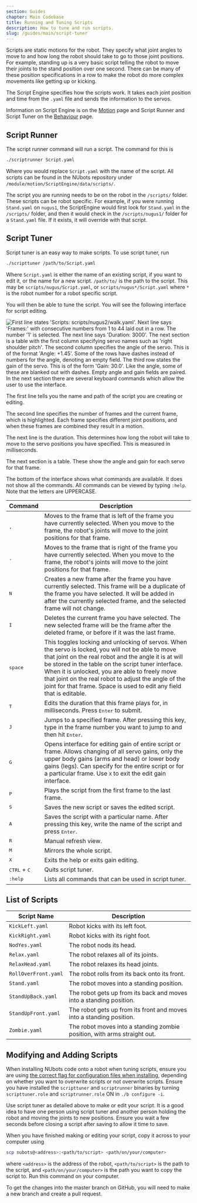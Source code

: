 ```yaml
---
section: Guides
chapter: Main Codebase
title: Running and Tuning Scripts
description: How to tune and run scripts.
slug: /guides/main/script-tuner
---
```


Scripts are static motions for the robot. They specify what joint angles to move to and how long the robot should take to go to those joint positions. For example, standing up is a very basic script telling the robot to move their joints to the stand position over one second. There can be many of these position specifications in a row to make the robot do more complex movements like getting up or kicking.

The Script Engine specifies how the scripts work. It takes each joint position and time from the `.yaml` file and sends the information to the servos.

Information on Script Engine is on the [Motion](/system/subsystems/motion#script-engine) page and Script Runner and Script Tuner on the [Behaviour](/system/subsystems/behaviour#script-runner) page.

## Script Runner

The script runner command will run a script. The command for this is

```bash
./scriptrunner Script.yaml
```

Where you would replace `Script.yaml` with the name of the script. All scripts can be found in the NUbots repository under `/module/motion/ScriptEngine/data/scripts/`.

The script you are running needs to be on the robot in the `/scripts/` folder. These scripts can be robot specific. For example, if you were running `Stand.yaml` on `nugus1`, the ScriptEngine would first look for `Stand.yaml` in the `/scripts/` folder, and then it would check in the `/scripts/nugus1/` folder for a `Stand.yaml` file. If it exists, it will override with that script.

## Script Tuner

Script tuner is an easy way to make scripts. To use script tuner, run

```bash
./scripttuner /path/to/Script.yaml
```

Where `Script.yaml` is either the name of an existing script, if you want to edit it, or the name for a new script. `/path/to/` is the path to the script. This may be `scripts/nugus/Script.yaml`, or `scripts/nugus*/Script.yaml` where `*` is the robot number for a robot specific script.

You will then be able to tune the script. You will see the following interface for script editing.

![First line states 'Scripts: scripts/nugus2/walk.yaml'. Next line says 'Frames:' with consecutive numbers from 1 to 44 laid out in a row. The number '1' is selected. The next line says 'Duration: 3000'. The next section is a table with the first column specifying servo names such as 'right shoulder pitch'. The second column specifies the angle of the servo. This is of the format 'Angle: +1.45'. Some of the rows have dashes instead of numbers for the angle, denoting an empty field. The third row states the gain of the servo. This is of the form 'Gain: 30.0'. Like the angle, some of these are blanked out with dashes. Empty angle and gain fields are paired. In the next section there are several keyboard commands which allow the user to use the interface.](./images/scripttuner.png)

The first line tells you the name and path of the script you are creating or editing.

The second line specifies the number of frames and the current frame, which is highlighted. Each frame specifies different joint positions, and when these frames are combined they result in a motion.

The next line is the duration. This determines how long the robot will take to move to the servo positions you have specified. This is measured in milliseconds.

The next section is a table. These show the angle and gain for each servo for that frame.

The bottom of the interface shows what commands are available. It does not show all the commands. All commands can be viewed by typing `:help`. Note that the letters are UPPERCASE.

| Command                        | Description                                                                                                                                                                                                                                                                                                                                                                                          |
| ------------------------------ | ---------------------------------------------------------------------------------------------------------------------------------------------------------------------------------------------------------------------------------------------------------------------------------------------------------------------------------------------------------------------------------------------------- |
| <kbd>,</kbd>                   | Moves to the frame that is left of the frame you have currently selected. When you move to the frame, the robot's joints will move to the joint positions for that frame.                                                                                                                                                                                                                            |
| <kbd>.</kbd>                   | Moves to the frame that is right of the frame you have currently selected. When you move to the frame, the robot's joints will move to the joint positions for that frame.                                                                                                                                                                                                                           |
| <kbd>N</kbd>                   | Creates a new frame after the frame you have currently selected. This frame will be a duplicate of the frame you have selected. It will be added in after the currently selected frame, and the selected frame will not change.                                                                                                                                                                      |
| <kbd>I</kbd>                   | Deletes the current frame you have selected. The new selected frame will be the frame after the deleted frame, or before if it was the last frame.                                                                                                                                                                                                                                                   |
| <kbd>space</kbd>               | This toggles locking and unlocking of servos. When the servo is locked, you will not be able to move that joint on the real robot and the angle it is at will be stored in the table on the script tuner interface. When it is unlocked, you are able to freely move that joint on the real robot to adjust the angle of the joint for that frame. Space is used to edit any field that is editable. |
| <kbd>T</kbd>                   | Edits the duration that this frame plays for, in milliseconds. Press <kbd>Enter</kbd> to submit.                                                                                                                                                                                                                                                                                                     |
| <kbd>J</kbd>                   | Jumps to a specified frame. After pressing this key, type in the frame number you want to jump to and then hit <kbd>Enter</kbd>.                                                                                                                                                                                                                                                                     |
| <kbd>G</kbd>                   | Opens interface for editing gain of entire script or frame. Allows changing of all servo gains, only the upper body gains (arms and head) or lower body gains (legs). Can specify for the entire script or for a particular frame. Use <kbd>X</kbd> to exit the edit gain interface.                                                                                                                 |
| <kbd>P</kbd>                   | Plays the script from the first frame to the last frame.                                                                                                                                                                                                                                                                                                                                             |
| <kbd>S</kbd>                   | Saves the new script or saves the edited script.                                                                                                                                                                                                                                                                                                                                                     |
| <kbd>A</kbd>                   | Saves the script with a particular name. After pressing this key, write the name of the script and press <kbd>Enter</kbd>.                                                                                                                                                                                                                                                                           |
| <kbd>R</kbd>                   | Manual refresh view.                                                                                                                                                                                                                                                                                                                                                                                 |
| <kbd>M</kbd>                   | Mirrors the whole script.                                                                                                                                                                                                                                                                                                                                                                            |
| <kbd>X</kbd>                   | Exits the help or exits gain editing.                                                                                                                                                                                                                                                                                                                                                                |
| <kbd>CTRL</kbd> + <kbd>C</kbd> | Quits script tuner.                                                                                                                                                                                                                                                                                                                                                                                  |
| <kbd>:help</kbd>               | Lists all commands that can be used in script tuner.                                                                                                                                                                                                                                                                                                                                                 |

## List of Scripts

| Script Name          | Description                                                              |
| -------------------- | ------------------------------------------------------------------------ |
| `KickLeft.yaml`      | Robot kicks with its left foot.                                          |
| `KickRight.yaml`     | Robot kicks with its right foot.                                         |
| `NodYes.yaml`        | The robot nods its head.                                                 |
| `Relax.yaml`         | The robot relaxes all of its joints.                                     |
| `RelaxHead.yaml`     | The robot relaxes its head joints.                                       |
| `RollOverFront.yaml` | The robot rolls from its back onto its front.                            |
| `Stand.yaml`         | The robot moves into a standing position.                                |
| `StandUpBack.yaml`   | The robot gets up from its back and moves into a standing position.      |
| `StandUpFront.yaml`  | The robot gets up from its front and moves into a standing position.     |
| `Zombie.yaml`        | The robot moves into a standing zombie position, with arms straight out. |

## Modifying and Adding Scripts

When installing NUbots code onto a robot when tuning scripts, ensure you are using [the correct flag for configuration files when installing](/system/foundations/build-system#install), depending on whether you want to overwrite scripts or not overwrite scripts. Ensure you have installed the `scripttuner` and `scriptrunner` binaries by turning `scripttuner.role` and `scriptrunner.role` ON in `./b configure -i`.

Use script tuner as detailed above to make or edit your script. It is a good idea to have one person using script tuner and another person holding the robot and moving the joints to new positions. Ensure you wait a few seconds before closing a script after saving to allow it time to save.

When you have finished making or editing your script, copy it across to your computer using

```bash
scp nubots@<address>:<path/to/script> <path/on/your/computer>
```

where `<address>` is the address of the robot, `<path/to/script>` is the path to the script, and `<path/on/your/computer>` is the path you want to copy the script to. Run this command on your computer.

To get the changes into the master branch on GitHub, you will need to make a new branch and create a pull request.
